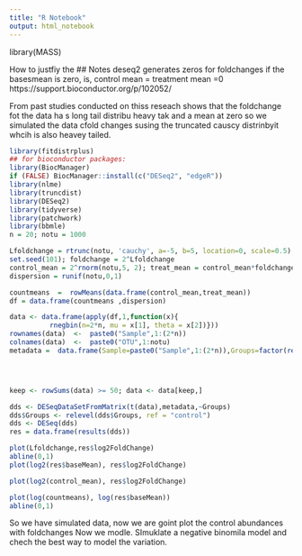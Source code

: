 ```yaml
---
title: "R Notebook"
output: html_notebook
---
```

library(MASS)

How to justfiy the 
## Notes deseq2 generates zeros for foldchanges if the basesmean is zero, is, control mean = treatment mean =0
https://support.bioconductor.org/p/102052/

From past studies conducted on thiss reseach shows that the foldchange fot the data ha s long tail distribu heavy tak and a mean at zero so we simulated the data cfold changes susing the truncated causcy distrinbyit  whcih is also heavey tailed. 

```r
library(fitdistrplus)
## for bioconductor packages:
library(BiocManager)
if (FALSE) BiocManager::install(c("DESeq2", "edgeR"))
library(nlme)
library(truncdist)
library(DESeq2)
library(tidyverse)
library(patchwork)
library(bbmle)
n = 20; notu = 1000

Lfoldchange = rtrunc(notu, 'cauchy', a=-5, b=5, location=0, scale=0.5)
set.seed(101); foldchange = 2^Lfoldchange
control_mean = 2^rnorm(notu,5, 2); treat_mean = control_mean*foldchange
dispersion = runif(notu,0,1)

countmeans  =  rowMeans(data.frame(control_mean,treat_mean))
df = data.frame(countmeans ,dispersion)

data <- data.frame(apply(df,1,function(x){
          rnegbin(n=2*n, mu = x[1], theta = x[2])})) 
rownames(data)  <-  paste0("Sample",1:(2*n))
colnames(data)  <-  paste0("OTU",1:notu)
metadata =  data.frame(Sample=paste0("Sample",1:(2*n)),Groups=factor(rep(c("control", "treatment"),each=n)))




keep <- rowSums(data) >= 50; data <- data[keep,]

dds <- DESeqDataSetFromMatrix(t(data),metadata,~Groups) 
dds$Groups <- relevel(dds$Groups, ref = "control")
dds <- DESeq(dds)
res = data.frame(results(dds))

plot(Lfoldchange,res$log2FoldChange)
abline(0,1)
plot(log2(res$baseMean), res$log2FoldChange)

plot(log2(control_mean), res$log2FoldChange)

plot(log(countmeans), log(res$baseMean))
abline(0,1)

```

So we have simulated data, now we are goint plot the control abundances with foldchanges
Now we modle. SImuklate a negative binomila model and chech the best way to model the variation. 


